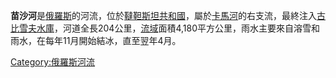 '''苗沙河'''是[[俄羅斯|俄羅斯]]的河流，位於[[韃靼斯坦共和國|韃靼斯坦共和國]]，屬於[[卡馬河|卡馬河]]的右支流，最終注入[[古比雪夫水庫|古比雪夫水庫]]，河道全長204公里，[[流域|流域]]面積4,180平方公里，雨水主要來自溶雪和雨水，在每年11月開始結冰，直至翌年4月。

{{Coord|55|27|42|N|49|21|29|E|display=title}}

[[Category:俄羅斯河流|Category:俄羅斯河流]]

{{Russia-geo-stub}}